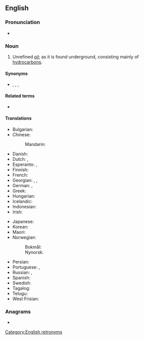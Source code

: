 {{also|crude-oil}}
==English==
{{wikipedia}}

===Pronunciation===
* {{audio|En-uk-crude oil.ogg|Audio (UK)|lang=en}}

===Noun===
{{en-noun|-|s}}

# Unrefined [[oil]]; as it is found underground, consisting mainly of [[hydrocarbon]]s.

====Synonyms====
* {{sense|Unrefined oil}} {{l|en|crude}}, {{l|en|fossil oil}}, {{l|en|petroleum}}, {{l|en|rock oil}}

====Related terms====
* {{l|en|syncrude}}

====Translations====
{{trans-top|unrefined oil}}
* Bulgarian: {{t|bg|суров петрол}}
* Chinese:
*: Mandarin: {{t+|cmn|原油|tr=yuányóu}}
* Danish: {{t+|da|råolie|c}}
* Dutch: {{t|nl|ruwe olie|f}}, {{t+|nl|aardolie|f}}
* Esperanto: {{t|eo|nafto}}, {{t|eo|krud petrolo}}
* Finnish: {{t+|fi|raakaöljy}}
* French: {{t|fr|pétrole brut|m}}
* Georgian: {{t|ka|ნედლი ნავთობი}}, {{t|ka|გაუწმენდავი ნავთობი}}, {{t|ka|დაუმუშავებელი ნავთობი}}
* German: {{t+|de|Rohöl|n}}, {{t+|de|Erdöl|n}}
* Greek: {{t+|el|αργό πετρέλαιο|n}}
* Hungarian: {{t+|hu|nyersolaj}}
* Icelandic: {{t|is|hráolía|f}}
* Indonesian: {{t|id|[[minyak]] [[mentah]]}}
* Irish: {{t|ga|amhola|f}}
{{trans-mid}}
* Japanese: {{t+|ja|原油|tr=げんゆ, gen-yu}}
* Korean: {{t+|ko|원유|tr=[[原油]], wonyu}}
* Maori: {{t|mi|hinu urutapu}}
* Norwegian:
*: Bokmål: {{t|nb|råolje|m|f}}
*: Nynorsk: {{t|nn|råolje|m|f}}
* Persian: {{t+|fa|نفت خام|tr=naft-e xâm}}
* Portuguese: {{t|pt|petróleo bruto|m}}, {{t|pt|petróleo cru|m}}
* Russian: {{t+|ru|сырая нефть}}, {{t|ru|неочищенная нефть|f}}
* Spanish: {{t+|es|crudo}}
* Swedish: {{t+|sv|råolja|c}}
* Tagalog: {{t|tl|krudo}}
* Telugu: {{t|te|ముడి చమురు}}
* West Frisian: {{t|fy|ierdoalje}}
{{trans-bottom}}

===Anagrams===
* {{anagrams|en|a=cdeiloru|cloudier|coelurid}}

{{c|en|Liquids|Organic chemistry|Petrochemistry}}

[[Category:English retronyms]]